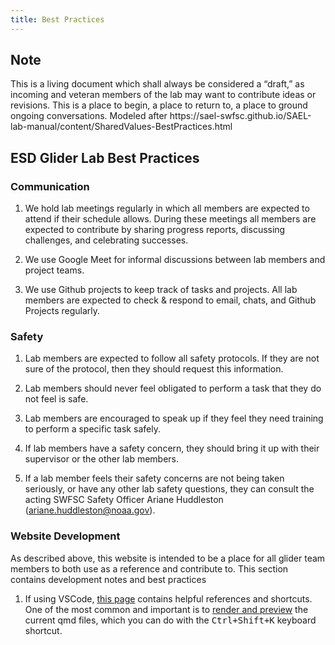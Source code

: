 ```yaml
---
title: Best Practices
---
```


::: callout-note
## Note

This is a living document which shall always be considered a "draft," as incoming and veteran members of the lab may want to contribute ideas or revisions. This is a place to begin, a place to return to, a place to ground ongoing conversations. Modeled after https://sael-swfsc.github.io/SAEL-lab-manual/content/SharedValues-BestPractices.html
:::


## **ESD Glider Lab Best Practices**

### **Communication**

1.  We hold lab meetings regularly in which all members are expected to attend if their schedule allows. During these meetings all members are expected to contribute by sharing progress reports, discussing challenges, and celebrating successes.

2.  We use Google Meet for informal discussions between lab members and project teams. 

3.  We use Github projects to keep track of tasks and projects. All lab members are expected to check & respond to email, chats, and Github Projects regularly.

### **Safety**

1.  Lab members are expected to follow all safety protocols. If they are not sure of the protocol, then they should request this information.

2.  Lab members should never feel obligated to perform a task that they do not feel is safe.

3.  Lab members are encouraged to speak up if they feel they need training to perform a specific task safely.

4.  If lab members have a safety concern, they should bring it up with their supervisor or the other lab members.

5.  If a lab member feels their safety concerns are not being taken seriously, or have any other lab safety questions, they can consult the acting SWFSC Safety Officer Ariane Huddleston ([ariane.huddleston@noaa.gov](mailto:ariane.huddleston@noaa.gov)).

### **Website Development**

As described above, this website is intended to be a place for all glider team members to both use as a reference and contribute to. This section contains development notes and best practices

1. If using VSCode, [this page](https://quarto.org/docs/tools/vscode.html) contains helpful references and shortcuts. One of the most common and important is to [render and preview](https://quarto.org/docs/tools/vscode.html#render-and-preview) the current qmd files, which you can do with the <kbd>Ctrl+Shift+K</kbd> keyboard shortcut.